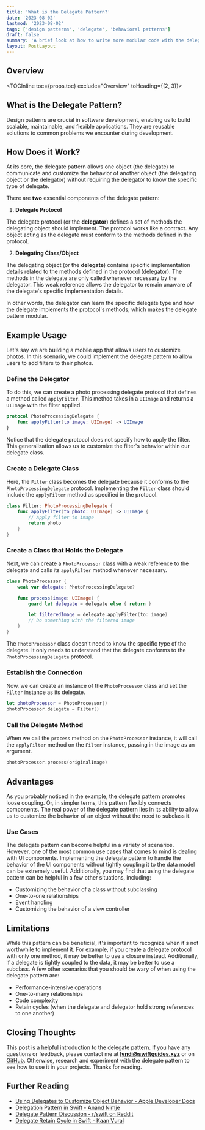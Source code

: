 ```yaml
---
title: 'What is the Delegate Pattern?'
date: '2023-08-02'
lastmod: '2023-08-02'
tags: ['design patterns', 'delegate', 'behavioral patterns']
draft: false
summary: 'A brief look at how to write more modular code with the delegate pattern.'
layout: PostLayout
---
```


## Overview

<TOCInline toc={props.toc} exclude="Overview" toHeading={(2, 3)}></TOCInline>

## What is the Delegate Pattern?

Design patterns are crucial in software development, enabling us to build scalable, maintainable, and flexible applications. They are reusable solutions to common problems we encounter during development.

## How Does it Work?

At its core, the delegate pattern allows one object (the delegate) to communicate and customize the behavior of another object (the delegating object or the delegator) without requiring the delegator to know the specific type of delegate.

There are **two** essential components of the delegate pattern:

1. **Delegate Protocol**

The delegate protocol (or the **delegator**) defines a set of methods the delegating object should implement. The protocol works like a contract. Any object acting as the delegate must conform to the methods defined in the protocol.

2. **Delegating Class/Object**

The delegating object (or the **delegate**) contains specific implementation details related to the methods defined in the protocol (delegator). The methods in the delegate are only called whenever necessary by the delegator. This weak reference allows the delegator to remain unaware of the delegate's specific implementation details.

In other words, the delegator can learn the specific delegate type and how the delegate implements the protocol's methods, which makes the delegate pattern modular.

## Example Usage

Let's say we are building a mobile app that allows users to customize photos. In this scenario, we could implement the delegate pattern to allow users to add filters to their photos.

### Define the Delegator

To do this, we can create a photo processing delegate protocol that defines a method called `applyFilter`. This method takes in a `UIImage` and returns a `UIImage` with the filter applied.

```swift
protocol PhotoProcessingDelegate {
    func applyFilter(to image: UIImage) -> UIImage
}
```

Notice that the delegate protocol does not specify how to apply the filter. This generalization allows us to customize the filter's behavior within our delegate class.

### Create a Delegate Class

Here, the `Filter` class becomes the delegate because it conforms to the `PhotoProcessingDelegate` protocol. Implementing the `Filter` class should include the `applyFilter` method as specified in the protocol.

```swift
class Filter: PhotoProcessingDelegate {
    func applyFilter(to photo: UIImage) -> UIImage {
        // Apply filter to image
        return photo
    }
}
```

### Create a Class that Holds the Delegate

Next, we can create a `PhotoProcessor` class with a weak reference to the delegate and calls its `applyFilter` method whenever necessary.

```swift
class PhotoProcessor {
    weak var delegate: PhotoProcessingDelegate?

    func process(image: UIImage) {
        guard let delegate = delegate else { return }

        let filteredImage = delegate.applyFilter(to: image)
        // Do something with the filtered image
    }
}
```

The `PhotoProcessor` class doesn't need to know the specific type of the delegate. It only needs to understand that the delegate conforms to the `PhotoProcessingDelegate` protocol.

### Establish the Connection

Now, we can create an instance of the `PhotoProcessor` class and set the `Filter` instance as its delegate.

```swift
let photoProcessor = PhotoProcessor()
photoProcessor.delegate = Filter()
```

### Call the Delegate Method

When we call the `process` method on the `PhotoProcessor` instance, it will call the `applyFilter` method on the `Filter` instance, passing in the image as an argument.

```swift
photoProcessor.process(originalImage)
```

## Advantages

As you probably noticed in the example, the delegate pattern promotes loose coupling. Or, in simpler terms, this pattern flexibly connects components. The real power of the delegate pattern lies in its ability to allow us to customize the behavior of an object without the need to subclass it.

### Use Cases

The delegate pattern can become helpful in a variety of scenarios. However, one of the most common use cases that comes to mind is dealing with UI components. Implementing the delegate pattern to handle the behavior of the UI components without tightly coupling it to the data model can be extremely useful. Additionally, you may find that using the delegate pattern can be helpful in a few other situations, including:

- Customizing the behavior of a class without subclassing
- One-to-one relationships
- Event handling
- Customizing the behavior of a view controller

## Limitations

While this pattern can be beneficial, it's important to recognize when it's not worthwhile to implement it. For example, if you create a delegate protocol with only one method, it may be better to use a closure instead. Additionally, if a delegate is tightly coupled to the data, it may be better to use a subclass. A few other scenarios that you should be wary of when using the delegate pattern are:

- Performance-intensive operations
- One-to-many relationships
- Code complexity
- Retain cycles (when the delegate and delegator hold strong references to one another)

## Closing Thoughts

This post is a helpful introduction to the delegate pattern. If you have any questions or feedback, please contact me at **lyndi@swiftguides.xyz** or on [GitHub](https://github.com/lyndipc). Otherwise, research and experiment with the delegate pattern to see how to use it in your projects. Thanks for reading.

## Further Reading

- [Using Delegates to Customize Object Behavior - Apple Developer Docs](https://developer.apple.com/documentation/swift/using-delegates-to-customize-object-behavior)
- [Delegation Pattern in Swift - Anand Nimje](https://medium.com/@nimjea/delegation-pattern-in-swift-4-2-f6aca61f4bf5)
- [Delegate Pattern Discussion - r/swift on Reddit](https://www.reddit.com/r/swift/comments/yy5x15/delegate_pattern/)
- [Delegate Retain Cycle in Swift - Kaan Vural](https://medium.com/macoclock/delegate-retain-cycle-in-swift-4d9c813d0544)
